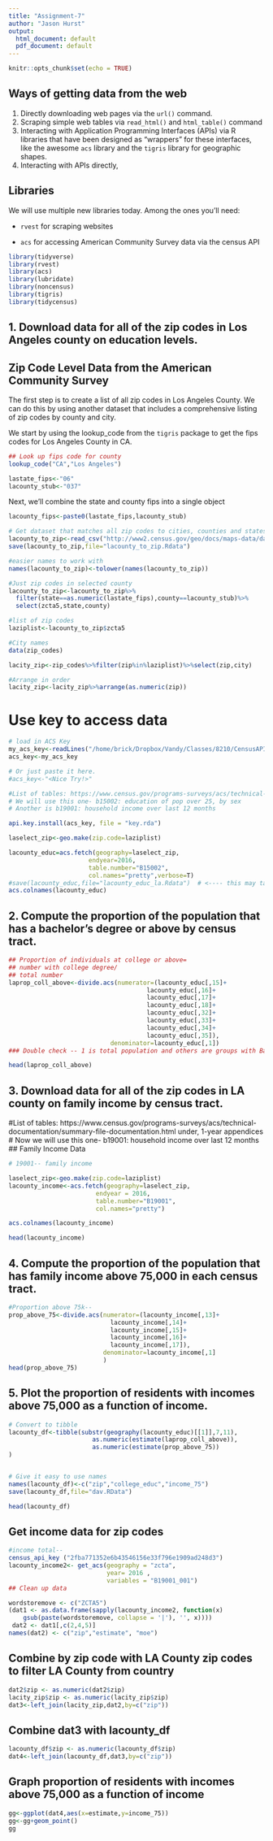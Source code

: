 ```yaml
---
title: "Assignment-7"
author: "Jason Hurst"
output:
  html_document: default
  pdf_document: default
---
```


```r
knitr::opts_chunk$set(echo = TRUE)
```

## Ways of getting data from the web

1. Directly downloading web pages via the `url()` command. 
2. Scraping simple web tables via `read_html()` and `html_table()` command
3. Interacting with Application Programming Interfaces (APIs) via R libraries that have been designed as "wrappers" for these interfaces, like the awesome `acs` library and the `tigris` library for geographic shapes. 
4. Interacting with APIs directly, 


## Libraries

We will use multiple new libraries today. Among the ones you'll need: 

* `rvest` for scraping websites

* `acs` for accessing American Community Survey data via the census API


```r
library(tidyverse)
library(rvest)
library(acs)
library(lubridate)
library(noncensus)
library(tigris)
library(tidycensus)
```

## 1. Download data for all of the zip codes in Los Angeles county on education levels.
## Zip Code Level Data from the American Community Survey

The first step is to create a list of all zip codes in Los Angeles County. We can do this by using another dataset that includes a comprehensive listing of zip codes by county and city. 

We start by using the lookup_code from the `tigris` package to get the fips codes for Los Angeles County in CA.

```r
## Look up fips code for county
lookup_code("CA","Los Angeles") 

lastate_fips<-"06"
lacounty_stub<-"037"
```

Next, we'll combine the state and county fips into a single object

```r
lacounty_fips<-paste0(lastate_fips,lacounty_stub)
```

```r
# Get dataset that matches all zip codes to cities, counties and states. 
lacounty_to_zip<-read_csv("http://www2.census.gov/geo/docs/maps-data/data/rel/zcta_county_rel_10.txt")
save(lacounty_to_zip,file="lacounty_to_zip.Rdata")

#easier names to work with
names(lacounty_to_zip)<-tolower(names(lacounty_to_zip))

#Just zip codes in selected county
lacounty_to_zip<-lacounty_to_zip%>%
  filter(state==as.numeric(lastate_fips),county==lacounty_stub)%>%
  select(zcta5,state,county)

#list of zip codes
laziplist<-lacounty_to_zip$zcta5

#City names
data(zip_codes)

lacity_zip<-zip_codes%>%filter(zip%in%laziplist)%>%select(zip,city)

#Arrange in order
lacity_zip<-lacity_zip%>%arrange(as.numeric(zip))
```

# Use key to access data

```r
# load in ACS Key
my_acs_key<-readLines("/home/brick/Dropbox/Vandy/Classes/8210/CensusAPI.txt",warn = FALSE)
acs_key<-my_acs_key

# Or just paste it here.
#acs_key<-"<Nice Try!>"

#List of tables: https://www.census.gov/programs-surveys/acs/technical-documentation/summary-file-documentation.html under, 1-year appendices
# We will use this one- b15002: education of pop over 25, by sex 
# Another is b19001: household income over last 12 months

api.key.install(acs_key, file = "key.rda")

laselect_zip<-geo.make(zip.code=laziplist)

lacounty_educ=acs.fetch(geography=laselect_zip,
                      endyear=2016,
                      table.number="B15002",
                      col.names="pretty",verbose=T)
#save(lacounty_educ,file="lacounty_educ_la.Rdata")  # <---- this may take a long time :(
acs.colnames(lacounty_educ)
```
## 2. Compute the proportion of the population that has a bachelor’s degree or above by census tract.

```r
## Proportion of individuals at college or above=
## number with college degree/
## total number
laprop_coll_above<-divide.acs(numerator=(lacounty_educ[,15]+
                                      lacounty_educ[,16]+
                                      lacounty_educ[,17]+
                                      lacounty_educ[,18]+
                                      lacounty_educ[,32]+
                                      lacounty_educ[,33]+
                                      lacounty_educ[,34]+
                                      lacounty_educ[,35]),
                            denominator=lacounty_educ[,1])
### Double check -- 1 is total population and others are groups with Bachelor's or above. check with acs.colnames(lacounty_educ)

head(laprop_coll_above)
```

## 3. Download data for all of the zip codes in LA county on family income by census tract.
#List of tables: https://www.census.gov/programs-surveys/acs/technical-documentation/summary-file-documentation.html under, 1-year appendices
# Now we will use this one- b19001: household income over last 12 months
## Family Income Data
```r

# 19001-- family income     

laselect_zip<-geo.make(zip.code=laziplist)
lacounty_income<-acs.fetch(geography=laselect_zip, 
                        endyear = 2016,
                        table.number="B19001", 
                        col.names="pretty")

acs.colnames(lacounty_income)

head(lacounty_income)
```

## 4. Compute the proportion of the population that has family income above 75,000 in each census tract.

```r
#Proportion above 75k-- 
prop_above_75<-divide.acs(numerator=(lacounty_income[,13]+
                            lacounty_income[,14]+
                            lacounty_income[,15]+
                            lacounty_income[,16]+
                            lacounty_income[,17]),
                          denominator=lacounty_income[,1]
                          )
head(prop_above_75)
```


## 5. Plot the proportion of residents with incomes above 75,000 as a function of income.
```r
# Convert to tibble
lacounty_df<-tibble(substr(geography(lacounty_educ)[[1]],7,11),
                       as.numeric(estimate(laprop_coll_above)),
                       as.numeric(estimate(prop_above_75))
)


# Give it easy to use names
names(lacounty_df)<-c("zip","college_educ","income_75")
save(lacounty_df,file="dav.RData")

head(lacounty_df)
```

## Get income data for zip codes
```r
#income total-- 
census_api_key ("2fba771352e6b43546156e33f796e1909ad248d3")
lacounty_income2<- get_acs(geography = "zcta",
                           year= 2016 ,
                           variables = "B19001_001")
## Clean up data

wordstoremove <- c("ZCTA5")
(dat1 <- as.data.frame(sapply(lacounty_income2, function(x) 
    gsub(paste(wordstoremove, collapse = '|'), '', x))))
 dat2 <- dat1[,c(2,4,5)]
names(dat2) <- c("zip","estimate", "moe")

```
## Combine by zip code with LA County zip codes to filter LA County from country
```r
dat2$zip <- as.numeric(dat2$zip)
lacity_zip$zip <- as.numeric(lacity_zip$zip)
dat3<-left_join(lacity_zip,dat2,by=c("zip"))
```
## Combine dat3 with lacounty_df
```r

lacounty_df$zip <- as.numeric(lacounty_df$zip)
dat4<-left_join(lacounty_df,dat3,by=c("zip"))
```

## Graph proportion of residents with incomes above 75,000 as a function of income
```r

gg<-ggplot(dat4,aes(x=estimate,y=income_75))
gg<-gg+geom_point()
gg

```
